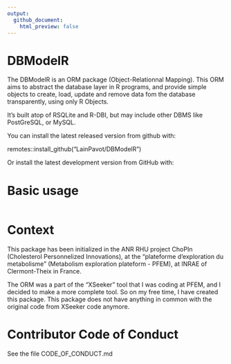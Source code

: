 ```yaml
---
output:
  github_document:
    html_preview: false
---
```


DBModelR
======
The DBModelR is an ORM package (Object-Relationnal Mapping).
This ORM aims to abstract the database layer in R programs, and provide
simple objects to create, load, update and remove data fom the database
transparently, using only R Objects.

It's built atop of RSQLite and R-DBI, but may include other DBMS like
PostGreSQL, or MySQL.

You can install the latest released version from github with:

remotes::install_github("LainPavot/DBModelR")

Or install the latest development version from GitHub with:

Basic usage
======

```r



```


Context
======

This package has been initialized in the ANR RHU project ChoPIn
(Cholesterol Personnelized Innovations), at the "plateforme
d'exploration du metabolisme" (Metabolism exploration
plateform - PFEM), at INRAE of Clermont-Theix in France.

The ORM was a part of the "XSeeker" tool that I was coding at PFEM, and
I decided to make a more complete tool. So on my free time, I have
created this package.
This package does not have anything in common with the original code
from XSeeker code anymore.


Contributor Code of Conduct
=====

See the file CODE_OF_CONDUCT.md

[homepage]: https://www.contributor-covenant.org
[v2.1]: https://www.contributor-covenant.org/version/2/1/code_of_conduct.html
[Mozilla CoC]: https://github.com/mozilla/diversity
[FAQ]: https://www.contributor-covenant.org/faq
[translations]: https://www.contributor-covenant.org/translations
